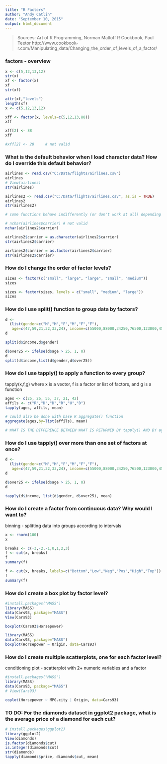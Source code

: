 ```yaml
---
title: "R Factors"
author: "Andy Catlin"
date: "September 10, 2015"
output: html_document
---
```


> Sources:
>   Art of R Programming, Norman Matloff
>   R Cookbook, Paul Teetor
>  http://www.cookbook-r.com/Manipulating_data/Changing_the_order_of_levels_of_a_factor/

### factors - overview


```r
x <- c(5,12,13,12)
str(x)
xf <- factor(x)
xf
str(xf)

attr(xf,"levels")
length(xf)
x <- c(5,12,13,12)

xff <- factor(x, levels=c(5,12,13,88))
xff

xff[2] <- 88
xff

#xff[2] <- 28     # not valid

```

###  What is the default behavior when I load character data?  How do I override this default behavior?


```r
airlines <- read.csv("C:/Data/flights/airlines.csv")
airlines
# View(airlines)
str(airlines)

airlines2 <- read.csv("C:/Data/flights/airlines.csv", as.is = TRUE)
airlines2
str(airlines2)

# some functions behave indifferently (or don't work at all) depending on whether you are working with character data or factor data

# nchar(airlines$carrier) # not valid
nchar(airlines2$carrier)  

airlines2$carrier = as.character(airlines2$carrier)
str(airlines2$carrier)

airlines2$carrier = as.factor(airlines2$carrier)
str(airlines2$carrier)

```


### How do I change the order of factor levels?

```r
sizes <- factor(c("small", "large", "large", "small", "medium"))
sizes

sizes <- factor(sizes, levels = c("small", "medium", "large"))
sizes
```

### How do I use split() function to group data by factors?

```r
d <- 
  (list(gender=c("M","M","F","M","F","F"),
   age=c(47,59,21,32,33,24), income=c(55000,88000,34250,76500,123000,45465)))
d

split(d$income,d$gender)

d$over25 <- ifelse(d$age > 25, 1, 0)
d
split(d$income,list(d$gender,d$over25))

```

### How do I use tapply() to apply a function to every group?

tapply(x,f,g) where x is a vector, f is a factor or list of factors, and g is a function

```r
ages <- c(25, 26, 55, 37, 21, 42)
affils <- c("R","D","D","R","U","D")
tapply(ages, affils, mean)

# could also be done with base R aggregate() function
aggregate(ages,by=list(affils), mean)

# WHAT IS THE DIFFERENCE BETWEEN WHAT IS RETURNED BY tapply() AND BY aggregate()?  WHICH IS FASTER?

```

### How do I use tapply() over more than one set of factors at once?

```r
d <- 
  (list(gender=c("M","M","F","M","F","F"),
   age=c(47,59,21,32,33,24), income=c(55000,88000,34250,76500,123000,45465)))
d

d$over25 <- ifelse(d$age > 25, 1, 0)
d

tapply(d$income, list(d$gender, d$over25), mean)

```


### How do I create a factor from continuous data?  Why would I want to?

binning - splitting data into groups according to intervals

```r
x <- rnorm(100)
x

breaks <- c(-3,-2,-1,0,1,2,3)
f <- cut(x, breaks)
f
summary(f)

f <- cut(x, breaks, labels=c("Bottom","Low","Neg","Pos","High","Top"))
f
summary(f)
```

### How do I create a box plot by factor level?

```r
#install.packages("MASS")
library(MASS)
data(Cars93, package="MASS")
View(Cars93)

boxplot(Cars93$Horsepower)

```


```r
library(MASS)
data(Cars93, package="MASS")
boxplot(Horsepower ~ Origin, data=Cars93)

```

### How do I create multiple scatterplots, one for each factor level?

conditioning plot - scatterplot with 2+ numeric variables and a factor

```r
#install.packages("MASS")
library(MASS)
data(Cars93, package="MASS")
# View(Cars93)

coplot(Horsepower ~ MPG.city | Origin, data=Cars93)

```

### TO DO:  For the diamonds dataset in ggplot2 package, what is the average price of a diamond for each cut?

```r
# install.packages(ggplot2)
library(ggplot2)
View(diamonds)
is.factor(diamonds$cut)
is.integer(diamonds$cut)
str(diamonds)
tapply(diamonds$price, diamonds$cut, mean)

```

